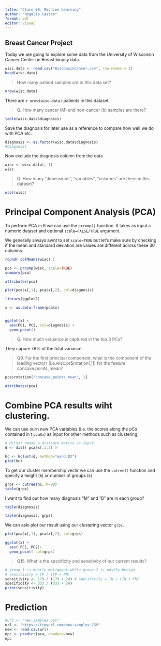 ```yaml
---
title: "Class 08: Machine Learning"
author: "Rogelio Castro"
format: pdf
editor: visual
---
```


## Breast Cancer Project
Today we are going to explore some data from the University of Wisconsin Cancer Center on Breast biopsy data.

```r
wisc.data <- read.csv("WisconsinCancer.csv", row.names = 1)
head(wisc.data)
```


>How many patient samples are in this data set?

```r
nrow(wisc.data)
```

There are `r nrow(wisc.data)` patients in this dataset.

>Q. How many cancer (M) and non-cancer (b) samples are there?

```r
table(wisc.data$diagnosis)
```

Save the diagnosis for later use as a reference to compare how well we do with PCA etc.


```r
diagnosis <- as.factor(wisc.data$diagnosis)
#diagnosis
```


Now exclude the diagnosis column from the data

```r
wisc <- wisc.data[,-1]
wisc
```


>Q. How many "dimensions", "variables", "columns" are there in this dataset?

```r
ncol(wisc)
```

# Principal Component Analysis (PCA)

To perform PCA in R we can use the `prcomp()` function. It takes as input a numeric dataset and optional `scale=FALSE/TRUE` argument.

We generally always awnt to set `scale=TRUE` but let's make sure by checking if the mean and standard deviation are values are different across these 30 columns.


```r
round( colMeans(wisc) )
```


```r
pca <- prcomp(wisc, scale=TRUE)
summary(pca)
```

```r
attributes(pca)
```
```r
plot(pca$x[,1], pca$x[,2], col=diagnosis)
```


```r
library(ggplot2)

x <- as.data.frame(pca$x)


ggplot(x) +
  aes(PC1, PC2, col=diagnosis) +
  geom_point()
```


> Q. How much varuance is captured in the top 3 PCs?

They capure 76% of the total variance.

> Q9. For the first principal component, what is the component of the loading vectorr (i.e.wisc.pr$rotation[,1]) for the feature concave.points_mean? 

```r
pca$rotation["concave.points_mean", 1]
```

```r
attributes(pca)
```

# Combine PCA results wiht clustering.

We can use ourn new PCA variables (i.e. the scores along the pCs contained in t `pca$x`) as input for other methods such as clustering.

```r
# Hclust needs a distance matrix as input
d <- dist( pca$x[,1:3] )

hc <- hclust(d, method="ward.D2")
plot(hc)
```


To get our cluster membership vectir we can use the `cutree()` function and specify a height (`h`) or number of groups (`k`)

```r
grps <- cutree(hc, h=80)
table(grps)
```


I want to find out how many diagnosis "M" and "B" are in each group?

```r
table(diagnosis)
```


```r
table(diagnosis, grps)
```

We can aslo plot our result using our clustering vector `grps`.

```r
plot(pca$x[,1], pca$x[,2], col=grps)
```


```r
ggplot(x) +
  aes( PC1, PC2)+
  geom_point( col=grps)
```



> Q15. What is the specificity and sensitivity of our current results?

```r
# group 1 is mostly malignant while group 2 is mostly benign
# sensitivity = TP / (TP + FN)
sensitivity <- 179 / (179 + 24) # specificity = TN / (TN + FN)
specificity <- 333 / (333 + 24)
print(sensitivity)
```




# Prediction

```r
#url <- "new_samples.csv"
url <- "https://tinyurl.com/new-samples-CSV"
new <- read.csv(url)
npc <- predict(pca, newdata=new)
npc
```



